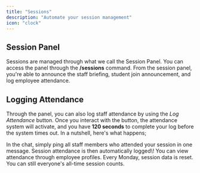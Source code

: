```yaml
---
title: "Sessions"
description: "Automate your session management"
icon: "clock"
---
```


## Session Panel

Sessions are managed through what we call the Session Panel. You can access the panel through the **/sessions** command. From the session panel, you're able to announce the staff briefing, student join announcement, and log employee attendance.

## Logging Attendance

Through the panel, you can also log staff attendance by using the _Log Attendance_ button. Once you interact with the button, the attendance system will activate, and you have **120 seconds** to complete your log before the system times out. In a nutshell, here's what happens;

<Steps>
  <Step title="Mention all users">
    In the chat, simply ping all staff members who attended your session in one message.
  </Step>
  <Step title="Automatically logged">
    Session attendance is then automatically logged\! You can view attendance through employee profiles.
  </Step>
  <Step title="Weekly reset">
    Every Monday, session data is reset. You can still everyone's all-time session counts.
  </Step>
</Steps>

